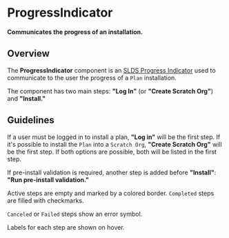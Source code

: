 
<Meta title="Components/ProgressIndicator/Docs" />

# ProgressIndicator

**Communicates the progress of an installation.**

## Overview

The **ProgressIndicator** component is an
[SLDS Progress Indicator](https://react.lightningdesignsystem.com/components/progress-indicators/)
used to communicate to the user the progress of a `Plan` installation.

The component has two main steps: **"Log In"** (or **"Create Scratch Org"**) and
**"Install."**

## Guidelines

If a user must be logged in to install a plan, **"Log in"** will be the first
step. If it's possible to install the `Plan` into a `Scratch Org`,
**"Create Scratch Org"** will be the first step. If both options are possible,
both will be listed in the first step.

If pre-install validation is required, another step is added before
**"Install"**: **"Run pre-install validation."**

Active steps are empty and marked by a colored border. `Completed` steps are
filled with checkmarks.

`Canceled` or `Failed` steps show an error symbol.

Labels for each step are shown on hover.

<Canvas>
  <Story id="components-progressindicator-example--progress-indicator-component" />
</Canvas>
